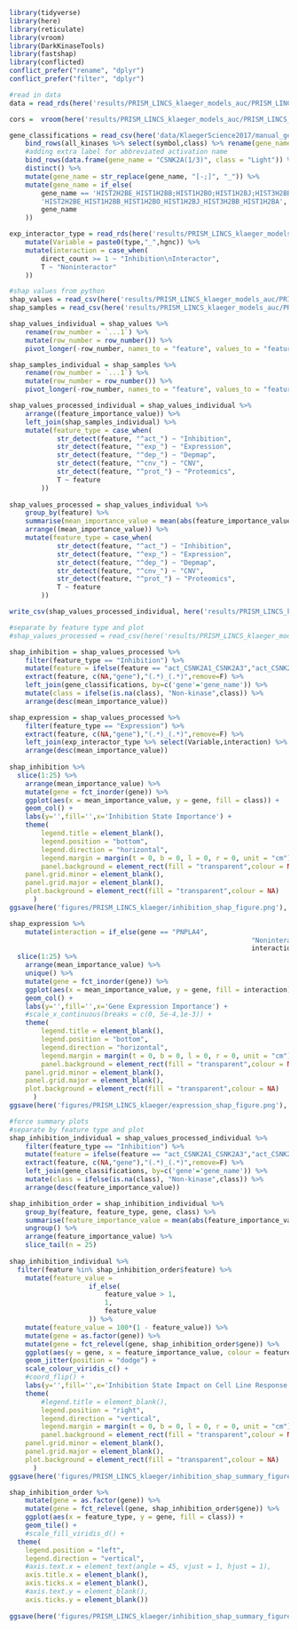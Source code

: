 ```r
library(tidyverse)
library(here)
library(reticulate)
library(vroom)
library(DarkKinaseTools)
library(fastshap)
library(conflicted)
conflict_prefer("rename", "dplyr")
conflict_prefer("filter", "dplyr")
```

```r
#read in data 
data = read_rds(here('results/PRISM_LINCS_klaeger_models_auc/PRISM_LINCS_klaeger_data_for_ml_5000feat_auc.rds.gz'))

cors =  vroom(here('results/PRISM_LINCS_klaeger_models_auc/PRISM_LINCS_klaeger_data_feature_correlations_auc.csv'))

gene_classifications = read_csv(here('data/KlaegerScience2017/manual_gene_labels.csv')) %>%
	bind_rows(all_kinases %>% select(symbol,class) %>% rename(gene_name = symbol)) %>% 
	#adding extra label for abbreviated activation name
	bind_rows(data.frame(gene_name = "CSNK2A(1/3)", class = "Light")) %>%
	distinct() %>% 
	mutate(gene_name = str_replace(gene_name, "[-;]", "_")) %>% 
	mutate(gene_name = if_else(
		gene_name == 'HIST2H2BE_HIST1H2BB;HIST1H2BO;HIST1H2BJ;HIST3H2BB;HIST1H2BA',
		'HIST2H2BE_HIST1H2BB_HIST1H2BO_HIST1H2BJ_HIST3H2BB_HIST1H2BA',
		gene_name
	))

exp_interactor_type = read_rds(here('results/PRISM_LINCS_klaeger_models_auc/expression_feature_interactors.rds')) %>%
	mutate(Variable = paste0(type,"_",hgnc)) %>%
	mutate(interaction = case_when(
		direct_count >= 1 ~ "Inhibition\nInteractor",
		T ~ "Noninteractor"
	)) 

#shap values from python
shap_values = read_csv(here('results/PRISM_LINCS_klaeger_models_auc/PRISM_LINCS_klaeger_auc_xgboost_shap_values_python.csv'))
shap_samples = read_csv(here('results/PRISM_LINCS_klaeger_models_auc/PRISM_LINCS_klaeger_samples_for_shap_values_python.csv'))
```

```r
shap_values_individual = shap_values %>% 
	rename(row_number = `...1`) %>%
	mutate(row_number = row_number()) %>% 
	pivot_longer(-row_number, names_to = "feature", values_to = "feature_importance_value")

shap_samples_individual = shap_samples %>% 
	rename(row_number = `...1`) %>%
	mutate(row_number = row_number()) %>% 
	pivot_longer(-row_number, names_to = "feature", values_to = "feature_value")

shap_values_processed_individual = shap_values_individual %>%
	arrange((feature_importance_value)) %>%
	left_join(shap_samples_individual) %>% 
	mutate(feature_type = case_when(
			str_detect(feature, "^act_") ~ "Inhibition",
			str_detect(feature, "^exp_") ~ "Expression",
			str_detect(feature, "^dep_") ~ "Depmap",
			str_detect(feature, "^cnv_") ~ "CNV",
			str_detect(feature, "^prot_") ~ "Proteomics",
			T ~ feature
		))
	
shap_values_processed = shap_values_individual %>% 
	group_by(feature) %>% 
	summarise(mean_importance_value = mean(abs(feature_importance_value))) %>% 
	arrange((mean_importance_value)) %>%
	mutate(feature_type = case_when(
			str_detect(feature, "^act_") ~ "Inhibition",
			str_detect(feature, "^exp_") ~ "Expression",
			str_detect(feature, "^dep_") ~ "Depmap",
			str_detect(feature, "^cnv_") ~ "CNV",
			str_detect(feature, "^prot_") ~ "Proteomics",
			T ~ feature
		))

write_csv(shap_values_processed_individual, here('results/PRISM_LINCS_klaeger_models_auc/all_feature_shap_values_xgboost.csv'))
```

```r
#separate by feature type and plot 
#shap_values_processed = read_csv(here('results/PRISM_LINCS_klaeger_models_auc/all_feature_shap_values_xgboost.csv'))

shap_inhibition = shap_values_processed %>% 
	filter(feature_type == "Inhibition") %>% 
	mutate(feature = ifelse(feature == "act_CSNK2A1_CSNK2A3","act_CSNK2A(1/3)",feature)) %>%
	extract(feature, c(NA,"gene"),"(.*)_(.*)",remove=F) %>%
	left_join(gene_classifications, by=c('gene'='gene_name')) %>%
	mutate(class = ifelse(is.na(class), "Non-kinase",class)) %>% 
	arrange(desc(mean_importance_value)) 

shap_expression = shap_values_processed %>% 
	filter(feature_type == "Expression") %>% 
	extract(feature, c(NA,"gene"),"(.*)_(.*)",remove=F) %>%
	left_join(exp_interactor_type %>% select(Variable,interaction) %>% rename(feature = Variable)) %>% 
	arrange(desc(mean_importance_value))
	
shap_inhibition %>%
  slice(1:25) %>%
	arrange(mean_importance_value) %>% 
	mutate(gene = fct_inorder(gene)) %>% 
	ggplot(aes(x = mean_importance_value, y = gene, fill = class)) +
	geom_col() +
	labs(y='',fill='',x='Inhibition State Importance') +
	theme(
		legend.title = element_blank(),
		legend.position = "bottom",
		legend.direction = "horizontal",
		legend.margin = margin(t = 0, b = 0, l = 0, r = 0, unit = "cm"),
		panel.background = element_rect(fill = "transparent",colour = NA),
    panel.grid.minor = element_blank(), 
    panel.grid.major = element_blank(),
    plot.background = element_rect(fill = "transparent",colour = NA)
      )
ggsave(here('figures/PRISM_LINCS_klaeger/inhibition_shap_figure.png'), height = 10.5, width = 10.5, units = "cm")

shap_expression %>%
	mutate(interaction = if_else(gene == "PNPLA4",
															 "Noninteractor",
															 interaction)) %>% 
  slice(1:25) %>%
	arrange(mean_importance_value) %>% 
	unique() %>% 
	mutate(gene = fct_inorder(gene)) %>% 
	ggplot(aes(x = mean_importance_value, y = gene, fill = interaction)) +
	geom_col() +
	labs(y='',fill='',x='Gene Expression Importance') +
	#scale_x_continuous(breaks = c(0, 5e-4,1e-3)) +
	theme(
		legend.title = element_blank(),
		legend.position = "bottom",
		legend.direction = "horizontal",
		legend.margin = margin(t = 0, b = 0, l = 0, r = 0, unit = "cm"),
		panel.background = element_rect(fill = "transparent",colour = NA),
    panel.grid.minor = element_blank(), 
    panel.grid.major = element_blank(),
    plot.background = element_rect(fill = "transparent",colour = NA)
      )
ggsave(here('figures/PRISM_LINCS_klaeger/expression_shap_figure.png'), height = 10.5, width = 10.5, units = "cm")
```

```r
#force summary plots
#separate by feature type and plot 
shap_inhibition_individual = shap_values_processed_individual %>% 
	filter(feature_type == "Inhibition") %>% 
	mutate(feature = ifelse(feature == "act_CSNK2A1_CSNK2A3","act_CSNK2A(1/3)",feature)) %>%
	extract(feature, c(NA,"gene"),"(.*)_(.*)",remove=F) %>%
	left_join(gene_classifications, by=c('gene'='gene_name')) %>%
	mutate(class = ifelse(is.na(class), "Non-kinase",class)) %>% 
	arrange(desc(feature_importance_value))

shap_inhibition_order = shap_inhibition_individual %>% 
	group_by(feature, feature_type, gene, class) %>% 
	summarise(feature_importance_value = mean(abs(feature_importance_value))) %>% 
	ungroup() %>% 
	arrange(feature_importance_value) %>% 
	slice_tail(n = 25)
	
shap_inhibition_individual %>%
  filter(feature %in% shap_inhibition_order$feature) %>%
	mutate(feature_value = 
				 	if_else(
				 		feature_value > 1,
				 		1,
				 		feature_value
				 	)) %>% 
	mutate(feature_value = 100*(1 - feature_value)) %>% 
	mutate(gene = as.factor(gene)) %>% 
	mutate(gene = fct_relevel(gene, shap_inhibition_order$gene)) %>% 
	ggplot(aes(y = gene, x = feature_importance_value, colour = feature_value)) +
	geom_jitter(position = "dodge") +
	scale_colour_viridis_c() +
	#coord_flip() +
	labs(y='',fill='',x='Inhibition State Impact on Cell Line Response', colour = "Kinase Inhibition Level (%)") +
	theme(
		#legend.title = element_blank(),
		legend.position = "right",
		legend.direction = "vertical",
		legend.margin = margin(t = 0, b = 0, l = 0, r = 0, unit = "cm"),
		panel.background = element_rect(fill = "transparent",colour = NA),
    panel.grid.minor = element_blank(), 
    panel.grid.major = element_blank(),
    plot.background = element_rect(fill = "transparent",colour = NA)
      )
ggsave(here('figures/PRISM_LINCS_klaeger/inhibition_shap_summary_figure.png'), height = 10.5, width = 8.5, units = "cm")

shap_inhibition_order %>% 
	mutate(gene = as.factor(gene)) %>% 
	mutate(gene = fct_relevel(gene, shap_inhibition_order$gene)) %>%
	ggplot(aes(x = feature_type, y = gene, fill = class)) +
	geom_tile() +
	#scale_fill_viridis_d() +
  theme(
  	legend.position = "left",
  	legend.direction = "vertical",
  	#axis.text.x = element_text(angle = 45, vjust = 1, hjust = 1),
  	axis.title.x = element_blank(),
  	axis.ticks.x = element_blank(),
  	#axis.text.y = element_blank(),
    axis.ticks.y = element_blank())
	
ggsave(here('figures/PRISM_LINCS_klaeger/inhibition_shap_summary_figure_annotations.png'), height = 10.5, width = 8.5, units = "cm")
```

